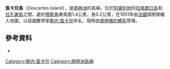 {{Coord|66|47|S|141|29|E|source:GNIS|display=title}}

'''笛卡兒島'''（Descartes Island），是[[南極洲|南極洲]]的島嶼，位於[[阿黛利地|阿黛利地]]的[[拉格朗日島|拉格朗日島]]和[[拉孔謝島|拉孔謝島]]之間，處於[[穆斯角|穆斯角]]東南面1.4公里，長0.2公里，在1951年由[[法國|法國]]探險隊繪入地圖，以該國數學家[[勒內·笛卡兒|勒內·笛卡兒]]命名，現時由[[南極條約體系|南極條約體系]]管理。

==參考資料==
*{{usgs-gazetteer|id=3768}}

[[Category:勒内·笛卡尔|Category:勒内·笛卡尔]]
[[Category:南極洲島嶼|Category:南極洲島嶼]]
{{AdélieLand-geo-stub}}